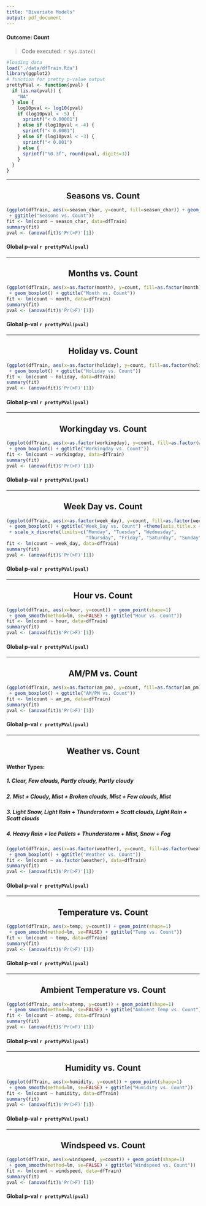 ```yaml
---
title: "Bivariate Models"
output: pdf_document
---
```


#### Outcome: Count  

>Code executed: `r Sys.Date()`

```r
#loading data 
load("./data/dfTrain.Rda") 
library(ggplot2)
# function for pretty p-value output 
prettyPVal <- function(pval) {
  if (is.na(pval)) {
    "NA"
  } else {
    log10pval <- log10(pval)
    if (log10pval < -5) {
      sprintf("< 0.00001")
    } else if (log10pval < -4) {
      sprintf("< 0.0001")
    } else if (log10pval < -3) {
      sprintf("< 0.001")
    } else {
      sprintf("%0.3f", round(pval, digits=3))
    }
  }
}
```

***

<center> <h2>  Seasons vs. Count </h2> </center>
```r
(ggplot(dfTrain, aes(x=season_char, y=count, fill=season_char)) + geom_boxplot()
 + ggtitle("Seasons vs. Count"))
fit <- lm(count ~ season_char, data=dfTrain)
summary(fit)
pval <- (anova(fit)$'Pr(>F)'[1])
```
#### Global p-val `r prettyPVal(pval)`

***

<center> <h2> Months vs. Count </h2> </center>
```r
(ggplot(dfTrain, aes(x=as.factor(month), y=count, fill=as.factor(month))) 
 + geom_boxplot() + ggtitle("Month vs. Count"))
fit <- lm(count ~ month, data=dfTrain)
summary(fit)
pval <- (anova(fit)$'Pr(>F)'[1])
```
#### Global p-val `r prettyPVal(pval)`

***

<center> <h2> Holiday vs. Count </h2> </center>
```r
(ggplot(dfTrain, aes(x=as.factor(holiday), y=count, fill=as.factor(holiday))) 
 + geom_boxplot() + ggtitle("Holiday vs. Count"))
fit <- lm(count ~ holiday, data=dfTrain)
summary(fit)
pval <- (anova(fit)$'Pr(>F)'[1])
```
#### Global p-val `r prettyPVal(pval)`

***

<center> <h2> Workingday vs. Count </h2> </center>
```r
(ggplot(dfTrain, aes(x=as.factor(workingday), y=count, fill=as.factor(workingday))) 
 + geom_boxplot() + ggtitle("Workingday vs. Count"))
fit <- lm(count ~ workingday, data=dfTrain)
summary(fit)
pval <- (anova(fit)$'Pr(>F)'[1])
```
#### Global p-val `r prettyPVal(pval)`

***

<center> <h2> Week Day vs. Count </h2> </center>
```r
(ggplot(dfTrain, aes(x=as.factor(week_day), y=count, fill=as.factor(week_day))) 
 + geom_boxplot() + ggtitle("Week_Day vs. Count") +theme(axis.title.x = element_blank())
 + scale_x_discrete(limits=c("Monday", "Tuesday", "Wednesday", 
                             "Thursday", "Friday", "Saturday", "Sunday")))
fit <- lm(count ~ week_day, data=dfTrain)
summary(fit)
pval <- (anova(fit)$'Pr(>F)'[1])
```
#### Global p-val `r prettyPVal(pval)`

***

<center> <h2> Hour vs. Count </h2> </center>
```r
(ggplot(dfTrain, aes(x=hour, y=count)) + geom_point(shape=1) 
 + geom_smooth(method=lm, se=FALSE) + ggtitle("Hour vs. Count"))
fit <- lm(count ~ hour, data=dfTrain)
summary(fit)
pval <- (anova(fit)$'Pr(>F)'[1])
```
#### Global p-val `r prettyPVal(pval)`

***

<center> <h2> AM/PM vs. Count </h2> </center>
```r
(ggplot(dfTrain, aes(x=as.factor(am_pm), y=count, fill=as.factor(am_pm))) 
 + geom_boxplot() + ggtitle("AM/PM vs. Count"))
fit <- lm(count ~ am_pm, data=dfTrain)
summary(fit)
pval <- (anova(fit)$'Pr(>F)'[1])
```
#### Global p-val `r prettyPVal(pval)`

***

<center> <h2> Weather vs. Count </h2> </center>
#### Wether Types:  
##### 1. Clear, Few clouds, Partly cloudy, Partly cloudy   
##### 2. Mist + Cloudy, Mist + Broken clouds, Mist + Few clouds, Mist   
##### 3. Light Snow, Light Rain + Thunderstorm + Scatt clouds, Light Rain + Scatt clouds   
##### 4. Heavy Rain + Ice Pallets + Thunderstorm + Mist, Snow + Fog   
```r
(ggplot(dfTrain, aes(x=as.factor(weather), y=count, fill=as.factor(weather))) 
 + geom_boxplot() + ggtitle("Weather vs. Count"))
fit <- lm(count ~ as.factor(weather), data=dfTrain)
summary(fit)
pval <- (anova(fit)$'Pr(>F)'[1])
```
#### Global p-val `r prettyPVal(pval)`

***

<center> <h2> Temperature vs. Count </h2> </center>
```r
(ggplot(dfTrain, aes(x=temp, y=count)) + geom_point(shape=1) 
 + geom_smooth(method=lm, se=FALSE) + ggtitle("Temp vs. Count"))
fit <- lm(count ~ temp, data=dfTrain)
summary(fit)
pval <- (anova(fit)$'Pr(>F)'[1])
```
#### Global p-val `r prettyPVal(pval)`

***

<center> <h2> Ambient Temperature vs. Count </h2> </center>
```r
(ggplot(dfTrain, aes(x=atemp, y=count)) + geom_point(shape=1) 
 + geom_smooth(method=lm, se=FALSE) + ggtitle("Ambient Temp vs. Count"))
fit <- lm(count ~ atemp, data=dfTrain)
summary(fit)
pval <- (anova(fit)$'Pr(>F)'[1])
```
#### Global p-val `r prettyPVal(pval)`

***

<center> <h2> Humidity vs. Count </h2> </center>
```r
(ggplot(dfTrain, aes(x=humidity, y=count)) + geom_point(shape=1) 
 + geom_smooth(method=lm, se=FALSE) + ggtitle("Humidity vs. Count"))
fit <- lm(count ~ humidity, data=dfTrain)
summary(fit)
pval <- (anova(fit)$'Pr(>F)'[1])
```
#### Global p-val `r prettyPVal(pval)`

***

<center> <h2> Windspeed vs. Count </h2> </center>
```r
(ggplot(dfTrain, aes(x=windspeed, y=count)) + geom_point(shape=1) 
 + geom_smooth(method=lm, se=FALSE) + ggtitle("Windspeed vs. Count"))
fit <- lm(count ~ windspeed, data=dfTrain)
summary(fit)
pval <- (anova(fit)$'Pr(>F)'[1])
```
#### Global p-val `r prettyPVal(pval)`